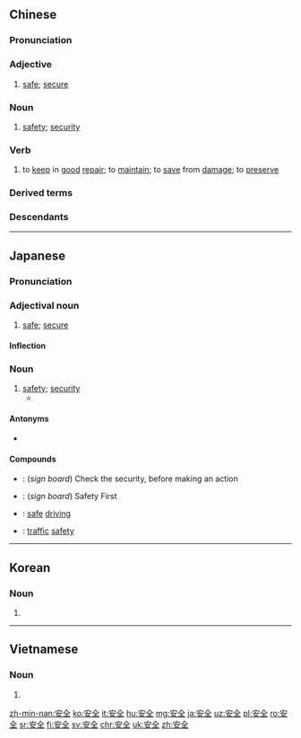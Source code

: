 ==Chinese==
{{zh-forms}}

===Pronunciation===
{{zh-pron
|m=ānquán
|c=on1 cyun4
|h=pfs=ôn-chhiòn
|md=ăng-ciòng
|mn=an-choân
|w=1oe xxi
|ma=Zh-anquán.ogg
|mc=y
|oc=y
|cat=a,n,v
}}

===Adjective===
{{zh-adj}}

# [[safe]]; [[secure]]

===Noun===
{{zh-noun}}

# [[safety]]; [[security]]
#: {{zh-x|職業 健康 安全|occupational health and '''safety'''}}
#: {{zh-x|注意 安全|to take care}}

===Verb===
{{zh-verb}}

# {{lb|zh|literary}} to [[keep]] in [[good]] [[repair]]; to [[maintain]]; to [[save]] from [[damage]]; to [[preserve]]

===Derived terms===
{{zh-der|安全帶|安全島|安全第一|安全感|安全檢查|安檢|安全門|安全套|國家安全|國土安全|聯合國安全理事會|民族安全}}

===Descendants===
{{CJKV||あんぜん|안전|an toàn}}

{{zh-cat|Elementary}}

----

==Japanese==
{{ja-kanjitab|あん|ぜん|yomi=o}}

===Pronunciation===
{{ja-pron|acc=h|y=go|あんぜん}}

===Adjectival noun===
{{ja-adj|infl=な|あんぜん}}

# [[safe]]; [[secure]]

====Inflection====
{{ja-na|あんぜん}}

===Noun===
{{ja-noun|あんぜん}}

# [[safety]]; [[security]]
#* {{quote-book
|language=Japanese
|author={{w|Hideaki Sorachi}}
|title={{w|lang=ja|銀魂|{{ruby|{{lang|ja|[銀](ぎん)[魂](たま)}}}}}}
|trans-title={{w|Gin Tama|Silver Soul}}
|location=Tokyo
|publisher=Shueisha
|date=December 8 2010
|isbn=978-4-08-870145-5
|volume=37
|chapter={{ruby|{{lang|ja|[二](に)[度](ど)あることは[三](さん)[度](ど)ある}}}}
|trans-chapter=Twice, Thrice That There Are
|passage={{ja-usex|心%配すんな　奴%等は水%中から'''安%全'''を確%保する役%目だ　俺はインセプションから'''安%全'''を確%保する後は頼んだぞ|^しん%ぱいすん な　^やつ%ら は すい%ちゅう から '''あん%ぜん''' を かく%ほする やく%め だ　^おれ は ^インセプション から '''あん%ぜん''' を かく%ほする あと は たのんだ ぞ|Don't sweat it man　They're gonna guarantee '''safety''' from inside the water　I'll be guaranteeing '''safety''' from inside {{w|Inception}}}}<br>{{ja-usex|ただ寝くさってるだけだろーが　バカプリオ‼|^ただ ね くさってる だけ だろー が　^バカプリオ‼|Aren't you just taking a nap, Dickaprio!?}}}}

====Antonyms====
*{{ja-r|危%険|き%けん}}

====Compounds====
* {{ja-r|安全確認|あんぜん かくにん}}: (''sign board'') Check the security, before making an action
* {{ja-r|安全第一|あんぜん だい.いち}}: (''sign board'') Safety First
* {{ja-r|安全運転|あんぜん うんてん}}: [[safe]] [[driving]]
* {{ja-r|交通安全|こうつう あんぜん}}: [[traffic]] [[safety]]

----

==Korean==
{{ko-hanjatab}}

===Noun===
{{ko-noun|hj|hangeul=안전}}

# {{hanja form of|안전|[[safety]]}}

----

==Vietnamese==
{{vi-hantutab}}

===Noun===
{{vi-hantu}}

# {{han tu form of|an toàn|[[safety]]}}

[[zh-min-nan:安全]]
[[ko:安全]]
[[it:安全]]
[[hu:安全]]
[[mg:安全]]
[[ja:安全]]
[[uz:安全]]
[[pl:安全]]
[[ro:安全]]
[[sr:安全]]
[[fi:安全]]
[[sv:安全]]
[[chr:安全]]
[[uk:安全]]
[[zh:安全]]
